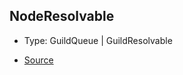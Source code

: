 ## NodeResolvable

- Type: GuildQueue \| GuildResolvable

- [Source](https://github.com/Androz2091/discord-player/blob/62d0fce/packages/discord-player/src/manager/GuildNodeManager.ts#L39)